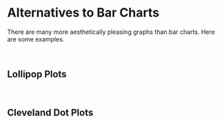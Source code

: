 # Alternatives to Bar Charts

There are many more aesthetically pleasing graphs than bar charts. Here are some examples.


<br>

## Lollipop Plots

<br>

## Cleveland Dot Plots

<br>
